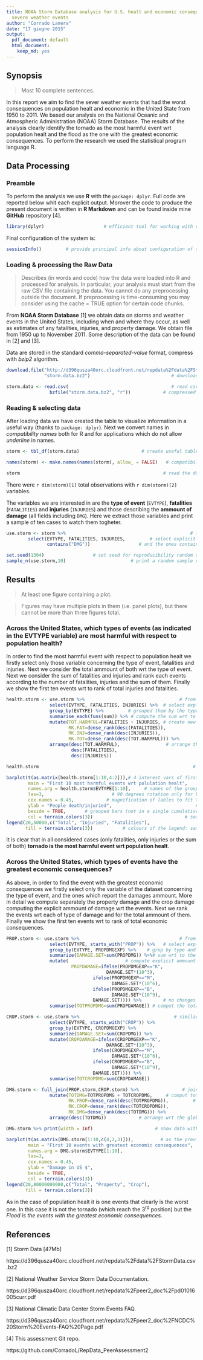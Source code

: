 ```yaml
---
title: NOAA Storm Database analysis for U.S. healt and economic consequences due to
  severe weather events
author: "Corrado Lanera"
date: "17 giugno 2015"
output:
  pdf_document: default
  html_document:
    keep_md: yes
---
```


## Synopsis

> Most 10 complete sentences.

In this report we aim to find the sever weather events that had the worst consequences on population healt and economic in the United State from 1950 to 2011. We based our analysis on the National Oceanic and Atmospheric Administration (NOAA) Storm Database. The results of the analysis clearly identify the tornado as the most harmful event wrt population healt and the flood as the one with the greatest economic consequences. To perform the research we used the statistical program language R.

## Data Processing

### Preamble

To perform the analysis we use __R__ with the `package: dplyr`. Full code are reported below whit each explicit output. Morover the code to produce the present document is written in __R Markdown__ and can be found inside mine __GitHub__ repository [4].

```r
library(dplyr)                      # efficient tool for working with data frame
```

Final configuration of the system is:

```r
sessionInfo()         # provide principal info about configuration of the system
```



### Loading \& processing the Raw Data

> Describes (in words and code) how the data were loaded into R and processed for analysis. In particular, your analysis must start from the raw CSV file containing the data. You cannot do any preprocessing outside the document. If preprocessing is time-consuming you may consider using the cache = TRUE option for certain code chunks.

From __NOAA Storm Database__ [1] we obtain data on storms and weather events in the United States, including when and where they occur, as well as estimates of any fatalities, injuries, and property damage. We obtain file from 1950 up to November 2011. Some description of the data can be found in [2] and [3].

Data are stored in the standard *comma-separated-value* format, compress with *bzip2* algorithm.

```r
download.file("http://d396qusza40orc.cloudfront.net/repdata%2Fdata%2FStormData.csv.bz2",
              "storm.data.bz2")                              # download raw data

storm.data <- read.csv(                                      # read csv from the
                bzfile("storm.data.bz2", "r"))            # compressed .bz2 file
```

### Reading \& selecting data

After loading data we have created the table to visualize information in a useful way (thanks to `package: dplyr`). 
Next we convert names in *compatibility names* both for R and for applications which do not allow *underline* in names.

```r
storm <- tbl_df(storm.data)                       # create useful table for data

names(storm) <- make.names(names(storm), allow_ = FALSE)   # compatibility names

storm                                                     # read the data tables
```

There were `r dim(storm)[1]` total observations with `r dim(storm)[2]` variables.

The variables we are interested in are the __type of event__ (`EVTYPE`), __fatalities__ (`FATALITIES`) and __injuries__ (`INJURIES`) and those describing the __ammount of damage__ (all fields including `DMG`). Here we extract those variables and print a sample of ten cases to watch them togheter.

```r
use.storm <- storm %>%                                              # from strom
        select(EVTYPE, FATALITIES, INJURIES,         # select explicit variables
               contains("DMG"))                  # and the ones containing "DMG"

set.seed(1304)                  # set seed for reproducibility random selections
sample_n(use.storm,10)                        # print a random sample of 10 rows
```


## Results


> At least one figure containing a plot.

> Figures may have multiple plots in them (i.e. panel plots), but there cannot be more than three figures total.


### Across the United States, which types of events (as indicated in the EVTYPE variable) are most harmful with respect to population health?

In order to find the most harmful event with respect to population healt we firstly select only those variable concerning the type of event, fatalities and injuries. Next we consider the total ammount of both wrt the type of event. Next we consider the sum of fatalities and injuries and rank each events according to the number of fatalities, injuries and the sum of them. Finally we show the first ten events wrt to rank of total injuries and fatalities.

```r
health.storm <- use.storm %>%                                   # from use_storm
                select(EVTYPE, FATALITIES, INJURIES) %>%  # select explicit vars
                group_by(EVTYPE) %>%         # grouped them by the type of event
                summarise_each(funs(sum)) %>% # compute the sum wrt to the group
                mutate(TOT.HARMFUL=FATALITIES + INJURIES, # create new variables
                       RK.FAT=dense_rank(desc(FATALITIES)),
                       RK.INJ=dense_rank(desc(INJURIES)),
                       RK.TOT=dense_rank(desc(TOT.HARMFUL))) %>%
                arrange(desc(TOT.HARMFUL),                 # arrange the dataset
                        desc(FATALITIES),
                        desc(INJURIES))

health.storm                                                         # show data

barplot(t(as.matrix(health.storm[1:10,4:2])),# 4 interest vars of first 10 cases
        main = "First 10 most harmful events wrt polulation healt",      # title
        names.arg = health.storm$EVTYPE[1:10],     # names of the groups of bars
        las=3,                         # 90 degrees rotation only for bar lables
        cex.names = 0.45,            # magnification of lables to fit the screen
        ylab = "People death/injuried",                               # y lables
        beside = TRUE,       # grouped bars (not in a single cumulative columns)
        col = terrain.colors(3))                                  # some colours
legend(20,50000,c("Total", "Injuried", "Fatalities"),                   # legend
       fill = terrain.colors(3))           # colours of the legend: same as bars
```

It is clear that in all considered cases (only fatalities, only injuries or the sum of both) __tornado is the most harmful event wrt population healt__.

### Across the United States, which types of events have the greatest economic consequences?

As above, in order to find the event with the greatest economic consequences we firstly select only the variable of the dataset concerning the type of event, and the ones which report the damages ammount. More in detail we compute separately the property damage and the crop damage computing the explicit ammount of damage wrt the events. Next we rank the events wrt each of type of damage and for the total ammount of them. Finally we show the first ten events wrt to rank of total economic consequences.

```r
PROP.storm <- use.storm %>%                                     # from use_storm
                select(EVTYPE, starts_with("PROP")) %>%   # select explicit vars
                group_by(EVTYPE, PROPDMGEXP) %>%    # grop by type and magnitude
                summarize(DAMAGE.SET=sum(PROPDMG)) %>%# sum wrt to the magnitude
                mutate(                     # compute explicit ammount of damage
                        PROPDAMAGE=ifelse(PROPDMGEXP=="K",              # K=10^3
                                     DAMAGE.SET*(10^3),
                                ifelse(PROPDMGEXP=="M",                 # M=10^6
                                       DAMAGE.SET*(10^6),
                                ifelse(PROPDMGEXP=="B",                 # B=10^9
                                       DAMAGE.SET*(10^9),
                                DAMAGE.SET)))) %>%        # no changes otherwise
                summarise(TOTPROPDMG=sum(PROPDAMAGE)) # comput the total ammount

CROP.storm <- use.storm %>%                                   # similar as above
                select(EVTYPE, starts_with("CROP")) %>%
                group_by(EVTYPE, CROPDMGEXP) %>% 
                summarize(DAMAGE.SET=sum(CROPDMG)) %>% 
                mutate(CROPDAMAGE=ifelse(CROPDMGEXP=="K",
                                     DAMAGE.SET*(10^3),
                                ifelse(CROPDMGEXP=="M",
                                       DAMAGE.SET*(10^6),
                                ifelse(CROPDMGEXP=="B",
                                       DAMAGE.SET*(10^9),
                                DAMAGE.SET)))) %>%
                summarise(TOTCROPDMG=sum(CROPDAMAGE))

DMG.storm <- full_join(PROP.storm,CROP.storm) %>%                # join datasets
                mutate(TOTDMG=TOTPROPDMG + TOTCROPDMG,     # comput total damage
                       RK.PROP=dense_rank(desc(TOTPROPDMG)),         # and ranks
                       RK.CROP=dense_rank(desc(TOTCROPDMG)),
                       RK.DMG=dense_rank(desc(TOTDMG))) %>%
                arrange(desc(TOTDMG))            # arrange wrt the global damage

DMG.storm %>% print(width = Inf)                       # show data with all vars

barplot(t(as.matrix(DMG.storm[1:10,c(4,2,3)])),          # as the previusly plot
        main = "First 10 events with greatest economic consequences",
        names.arg = DMG.storm$EVTYPE[1:10],
        las=3,
        cex.names = 0.45,
        ylab = "Damage in US $",
        beside = TRUE,
        col = terrain.colors(3))
legend(20,80000000000,c("Total", "Property", "Crop"),
       fill = terrain.colors(3))
```

As in the case of population healt it is one events that clearly is the worst one. In this case it is not the tornado (which reach the 3^rd^ position) but the _Flood is the events with the greatest economic consequences_.

## References

[1] Storm Data [47Mb]

https://d396qusza40orc.cloudfront.net/repdata%2Fdata%2FStormData.csv.bz2

[2] National Weather Service Storm Data Documentation.

https://d396qusza40orc.cloudfront.net/repdata%2Fpeer2_doc%2Fpd01016005curr.pdf

[3] National Climatic Data Center Storm Events FAQ.

https://d396qusza40orc.cloudfront.net/repdata%2Fpeer2_doc%2FNCDC%20Storm%20Events-FAQ%20Page.pdf

[4] This assessment Git repo.

https://github.com/CorradoL/RepData_PeerAssessment2
